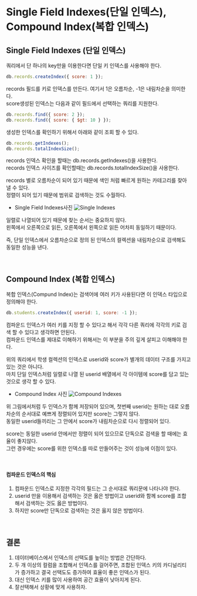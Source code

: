 # Single Field Indexes(단일 인덱스), Compound Index(복합 인덱스)

## Single Field Indexes (단일 인덱스)

쿼리에서 단 하나의 key만을 이용한다면 단일 키 인덱스를 사용해야 한다.

```js
db.records.createIndex({ score: 1 });
```

records 필드를 키로 인덱스를 만든다. 여기서 1은 오름차순, -1은 내림차순을 의미한다.  
score생성된 인덱스는 다음과 같이 필드에서 선택하는 쿼리를 지원한다.

```js
db.records.find({ score: 2 });
db.records.find({ score: { $gt: 10 } });
```

생성한 인덱스를 확인하기 위해서 아래와 같이 조회 할 수 있다.

```js
db.records.getIndexes();
db.records.totalIndexSize();
```

records 인덱스 확인을 할때는 db.records.getIndexes()을 사용한다.  
records 인덱스 사이즈를 확인할때는 db.records.totalIndexSize()을 사용한다.

records 별로 오름차순이 되어 있기 때문에 색인 처럼 빠르게 원하는 카테고리를 찾아 낼 수 있다.  
정렬이 되어 있기 때문에 범위로 검색하는 것도 수월하다.

- Single Field Indexes사진
  ![Single Indexes](/db_singleindex.jpg)

일렬로 나열되어 있기 때문에 찾는 순서는 중요하지 않다.  
왼쪽에서 오른쪽으로 읽든, 오른쪽에서 왼쪽으로 읽든 어차피 동일하기 때문이다.

즉, 단일 인덱스에서 오름차순으로 정의 된 인덱스의 컬렉션을 내림차순으로 검색해도 동일한 성능을 낸다.

<br />

## Compound Index (복합 인덱스)

복합 인덱스(Compund Index)는 검색어에 여러 키가 사용된다면 이 인덱스 타입으로 정의해야 한다.

```js
db.students.createIndex({ userid: 1, score: -1 });
```

컴파운드 인덱스가 여러 키를 지정 할 수 있다고 해서 각각 다른 쿼리에 각각의 키로 검색 할 수 있다고 생각하면 안된다.  
컴파운드 인덱스를 제대로 이해하기 위해서는 이 부분을 주의 깊게 살피고 이해해야 한다.

위의 쿼리에서 학생 컬렉션의 인덱스로 userid와 score가 별개의 데이터 구조를 가지고 있는 것은 아니다.  
마치 단일 인덱스처럼 일렬로 나열 된 userid 배열에서 각 아이템에 score를 담고 있는 것으로 생각 할 수 있다.

- Compound Index 사진
  ![Compound Indexes](/db_compoundindex.jpg)

위 그림에서처럼 두 인덱스가 함께 저장되어 있으며, 첫번째 userid는 원하는 대로 오름차순의 순서대로 예쁘게 정렬되어 있지만 score는 그렇지 않다.  
동일한 userid들끼리는 그 안에서 score가 내림차순으로 다시 정렬되어 있다.

score는 동일한 userid 안에서만 정렬이 되어 있으므로 단독으로 검색을 할 때에는 효율이 좋지않다.  
그런 경우에는 score를 위한 인덱스를 따로 만들어주는 것이 성능에 이점이 있다.

<br />

#### 컴파운드 인덱스의 핵심

1. 컴파운드 인덱스로 지정한 각각의 필드는 그 순서대로 쿼리문에 나타나야 한다.
2. userid 만을 이용해서 검색하는 것은 옳은 방법이고 userid와 함께 score를 조합해서 검색하는 것도 옳은 방법이다.
3. 하지만 score만 단독으로 검색하는 것은 옳지 않은 방법이다.

<br />

## 결론

1. 데이터베이스에서 인덱스의 선택도를 높이는 방법은 간단하다.
2. 두 개 이상의 컬럼을 조합해서 인덱스를 걸어주면, 조합된 인덱스 키의 카디널리티가 증가하고 결국 선택도도 증가하여 효율이 좋은 인덱스가 된다.
3. 대신 인덱스 키를 많이 사용하여 공간 효율이 낮아지게 된다.
4. 잘선택해서 상황에 맞게 사용하자.

